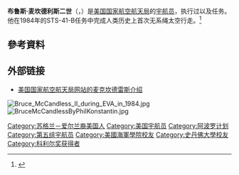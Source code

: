 {{noteTA
|1=zh-hans:麦坎德利斯;zh-hant:麥坎德利斯;zh-tw:麥克坎德雷斯;
}}
{{Infobox astronaut
| name          = 布魯斯·麥克坎德雷斯二世<br>Bruce McCandless II
| othername     = Bruce McCandless II 
| image         = BM II.jpg
| type          = [[美國國家航空暨太空總署|美國國家航空暨太空總署]] [[宇航员|宇航员]]
| status        = 
| nationality   = {{USA}}
| birth_date    = {{Birth date|1937|06|08}}
| birth_place   = {{USA}}[[麻薩諸塞州|麻薩諸塞州]][[波士頓|波士頓]]
| death_date    = {{Death date and age|2017|12|21|1937|06|08}}
| death_place   = {{USA}}[[加利福尼亞州|加利福尼亞州]][[洛杉磯|洛杉磯]]
| occupation    = {{Link-en|美国海军航空兵|United States Naval Aviator}}, [[工程师|工程师]]
| alma_mater    = [[美國海軍學院|美國海軍學院]], B.S. 1958<br />[[史丹佛大學|史丹佛大學]], M.S. 1965<br />{{Link-en|休斯顿大学清湖分校|University of Houston–Clear Lake}}, MBA 1987
| rank          = [[File:US-O6_insignia.svg|25px]] {{Link-en|美国海军上校|Captain (United States O-6)}}, [[美國海軍|美國海軍]]
| selection     = [[第五组宇航员|第五组宇航员]]
| time          = 13天31分鐘
| eva1          = 2
| eva2          = 12小时12分钟
| mission       = [[STS-41-B|STS-41-B]], [[STS-31|STS-31]]
| insignia      = [[File:Sts-41-b-patch.png|40px]] [[File:Sts31_flight_insignia.png|40px]]
| Date of ret   = 1990年8月31日
}}
'''布鲁斯·麦坎德利斯二世'''（{{lang|en|'''Bruce McCandless II'''}}，{{bd|1937年|6月8日|2017年|12月21日|catIdx=M}}）是[[美国国家航空航天局|美国国家航空航天局]]的[[宇航员|宇航员]]，执行过{{lang|en|[[STS-41-B|STS-41-B]]}}以及{{lang|en|[[STS-31|STS-31]]}}任务。他在1984年的STS-41-B任务中完成人类历史上首次无系绳太空行走。<ref>{{cite news|url=https://www.washingtonpost.com/local/obituaries/bruce-mccandless-ii-astronaut-who-made-first-untethered-spacewalk-dies-at-80/2017/12/23/f54e91ea-e7fa-11e7-833f-155031558ff4_story.html|title=Bruce McCandless II, astronaut who made first untethered spacewalk, dies at 80|publisher=Washington Post|date=2017-12-23|accessdate=2017-12-24|archive-date=2017-12-24|archive-url=https://web.archive.org/web/20171224051807/https://www.washingtonpost.com/local/obituaries/bruce-mccandless-ii-astronaut-who-made-first-untethered-spacewalk-dies-at-80/2017/12/23/f54e91ea-e7fa-11e7-833f-155031558ff4_story.html|dead-url=no}}</ref>

==參考資料==
{{reflist}}

==外部链接==
*{{En icon}}[https://web.archive.org/web/20070430121741/http://www.jsc.nasa.gov/Bios/htmlbios/mccandless-b.html 美国国家航空航天局网站的麦克坎德雷斯介绍]
[[File:Bruce_McCandless_II_during_EVA_in_1984.jpg|thumb]]
[[Image:BruceMcCandlessByPhilKonstantin.jpg|thumb]]
{{宇航员小作品}}
{{第五组宇航员}}
{{DEFAULTSORT:McCandless, Bruce}}
[[Category:苏格兰－爱尔兰裔美国人|Category:苏格兰－爱尔兰裔美国人]]
[[Category:美国宇航员|Category:美国宇航员]]
[[Category:阿波罗计划|Category:阿波罗计划]]
[[Category:第五组宇航员|Category:第五组宇航员]]
[[Category:美國海軍學院校友|Category:美國海軍學院校友]]
[[Category:史丹佛大學校友|Category:史丹佛大學校友]]
[[Category:科利尔奖获得者|Category:科利尔奖获得者]]
